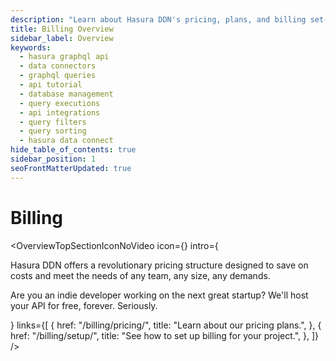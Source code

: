 ```yaml
---
description: "Learn about Hasura DDN's pricing, plans, and billing set-up."
title: Billing Overview
sidebar_label: Overview
keywords:
  - hasura graphql api
  - data connectors
  - graphql queries
  - api tutorial
  - database management
  - query executions
  - api integrations
  - query filters
  - query sorting
  - hasura data connect
hide_table_of_contents: true
sidebar_position: 1
seoFrontMatterUpdated: true
---
```



# Billing

<OverviewTopSectionIconNoVideo
  icon={<Icon />}
  intro={
    <div className="overview-text">
      <p>
        Hasura DDN offers a revolutionary pricing structure designed to save on costs and meet the needs of any team,
        any size, any demands.
      </p>
      <p>
        Are you an indie developer working on the next great startup? We'll host your API for free, forever. Seriously.
      </p>
    </div>
  }
  links={[
    {
      href: "/billing/pricing/",
      title: "Learn about our pricing plans.",
    },
    {
      href: "/billing/setup/",
      title: "See how to set up billing for your project.",
    },
  ]}
/>
